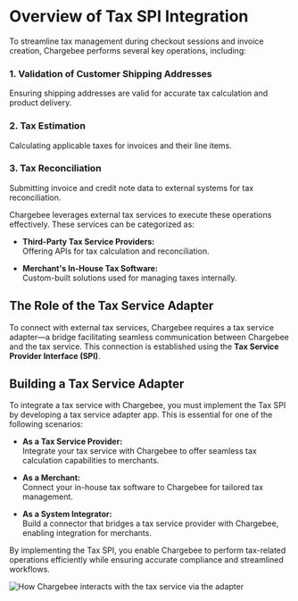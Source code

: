# Overview of Tax SPI Integration

To streamline tax management during checkout sessions and invoice creation, Chargebee performs several key operations, including:

### 1. Validation of Customer Shipping Addresses
Ensuring shipping addresses are valid for accurate tax calculation and product delivery.

### 2. Tax Estimation
Calculating applicable taxes for invoices and their line items.

### 3. Tax Reconciliation
Submitting invoice and credit note data to external systems for tax reconciliation.

Chargebee leverages external tax services to execute these operations effectively. These services can be categorized as:

- **Third-Party Tax Service Providers:**  
  Offering APIs for tax calculation and reconciliation.

- **Merchant's In-House Tax Software:**  
  Custom-built solutions used for managing taxes internally.

## The Role of the Tax Service Adapter

To connect with external tax services, Chargebee requires a tax service adapter—a bridge facilitating seamless communication between Chargebee and the tax service. This connection is established using the **Tax Service Provider Interface (SPI)**.

## Building a Tax Service Adapter

To integrate a tax service with Chargebee, you must implement the Tax SPI by developing a tax service adapter app. This is essential for one of the following scenarios:

- **As a Tax Service Provider:**  
  Integrate your tax service with Chargebee to offer seamless tax calculation capabilities to merchants.

- **As a Merchant:**  
  Connect your in-house tax software to Chargebee for tailored tax management.

- **As a System Integrator:**  
  Build a connector that bridges a tax service provider with Chargebee, enabling integration for merchants.

By implementing the Tax SPI, you enable Chargebee to perform tax-related operations efficiently while ensuring accurate compliance and streamlined workflows.

![How Chargebee interacts with the tax service via the adapter](./images/tax_spi_workflow.png)
